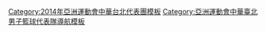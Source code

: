 {{National basketball squad
| name = 2014年亞洲運動會中華臺北男子籃球代表隊
| bg = #{{Basketball color|TPE|1}}
| fg = white
| title = 中華臺北男子籃球代表隊
| team link = 中華台北男子籃球代表隊
| comp = 2014年亞洲運動會 – 未晉級
| comp link = 2014年亚洲运动会篮球比赛
| p4 = [[曾文鼎]]
| p5 = [[楊敬敏]]
| p6 = [[吳岱豪]]
| p7 = [[田壘]]
| p8 = [[陳世杰 (籃球運動員)|陳世-{杰}-]]
| p9 = [[洪志善]]
| p10 = [[劉錚 (籃球運動員)|劉錚]]
| p11 = [[蔡文誠]]
| p12 = [[林志傑]]
| p13 = [[呂政儒]]
| p14 = [[葛記豪]]
| p15 = [[周柏臣]]
| coach = [[許晉哲]]
}}<noinclude>
[[Category:2014年亞洲運動會中華台北代表團模板]]
[[Category:亞洲運動會中華臺北男子籃球代表隊導航模板]]
</noinclude>